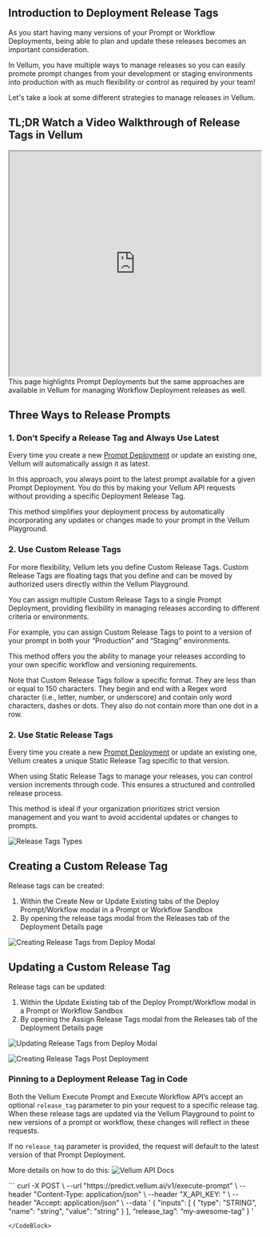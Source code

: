 ## Introduction to Deployment Release Tags
As you start having many versions of your Prompt or Workflow Deployments, being able to plan and update these releases becomes an important consideration. 

In Vellum, you have multiple ways to manage releases so you can easily promote prompt changes from your development or staging environments into production with as much flexibility or control as required by your team!

Let's take a look at some different strategies to manage releases in Vellum.

## TL;DR Watch a Video Walkthrough of Release Tags in Vellum
<iframe src="https://www.loom.com/share/e6da73037c984c799e00558b3919217c?sid=48de73e8-d18f-4bfd-848a-0374f18a625b"
  width="100%"
  height="450px"
></iframe>

<Callout intent="info">
This page highlights Prompt Deployments but the same approaches are available in Vellum for managing Workflow Deployment releases as well.
</Callout>


## Three Ways to Release Prompts

### 1. Don’t Specify a Release Tag and Always Use Latest

Every time you create a new [Prompt Deployment](/help-center/deployments/prompt-lifecycle-management) or update an existing one, Vellum will automatically assign it as latest. 

In this approach, you always point to the latest prompt available for a given Prompt Deployment. You do this by making your Vellum API requests without providing a specific Deployment Release Tag.

This method simplifies your deployment process by automatically incorporating any updates or changes made to your prompt in the Vellum Playground.

### 2. Use Custom Release Tags

For more flexibility, Vellum lets you define Custom Release Tags. Custom Release Tags are floating tags that you define and can be moved by authorized users directly within the Vellum Playground. 

You can assign multiple Custom Release Tags to a single Prompt Deployment, providing flexibility in managing releases according to different criteria or environments. 

For example, you can assign Custom Release Tags to point to a version of your prompt in both your “Production” and “Staging” environments.

This method offers you the ability to manage your releases according to your own specific workflow and versioning requirements.

<Callout intent="info">
Note that Custom Release Tags follow a specific format. They are less than or equal to 150 characters. They begin and end with a Regex word character (i.e., letter, number, or underscore) and contain only word characters, dashes or dots. They also do not contain more than one dot in a row.
</Callout>

### 2. Use Static Release Tags

Every time you create a new [Prompt Deployment](/help-center/deployments/prompt-lifecycle-management#changing-prompts-in-production) or update an existing one, Vellum creates a unique Static Release Tag specific to that version.

When using Static Release Tags to manage your releases, you can control version increments through code. This ensures a structured and controlled release process. 

This method is ideal if your organization prioritizes strict version management and you want to avoid accidental updates or changes to prompts.

![Release Tags Types](https://storage.googleapis.com/vellum-public/help-docs/release-tags-types.png)

## Creating a Custom Release Tag

Release tags can be created:

1. Within the Create New or Update Existing tabs of the Deploy Prompt/Workflow modal in a Prompt or Workflow Sandbox
2. By opening the release tags modal from the Releases tab of the Deployment Details page

![Creating Release Tags from Deploy Modal](https://storage.googleapis.com/vellum-public/help-docs/release-tags-on-deploy%20.png)


## Updating a Custom Release Tag

Release tags can be updated:

1. Within the Update Existing tab of the Deploy Prompt/Workflow modal in a Prompt or Workflow Sandbox
2. By opening the Assign Release Tags modal from the Releases tab of the Deployment Details page

![Updating Release Tags from Deploy Modal](https://storage.googleapis.com/vellum-public/help-docs/release-tags-update-on-deploy.png)

![Creating Release Tags Post Deployment](https://storage.googleapis.com/vellum-public/help-docs/release-tags-post-deploy.png)

### Pinning to a Deployment Release Tag in Code

Both the Vellum Execute Prompt and Execute Workflow API’s accept an optional `release_tag` parameter to pin your request to a specific release tag. When these release tags are updated via the Vellum Playground to point to new versions of a prompt or workflow, these changes will reflect in these requests.

If no `release_tag` parameter is provided, the request will default to the latest version of that Prompt Deployment.

More details on how to do this: ![Vellum API Docs](https://docs.vellum.ai/api-reference/api-reference/execute-prompt)

<CodeBlock title="Example">
```
curl -X POST \
--url "https://predict.vellum.ai/v1/execute-prompt" \
--header "Content-Type: application/json" \
--header "X_API_KEY: <apiKey>" \
--header "Accept: application/json" \
--data '
{
  "inputs": [
    {
      "type": "STRING",
      "name": "string",
      "value": "string"
    }
  ],
  “release_tag”: “my-awesome-tag”
}
  '


```
</CodeBlock>
